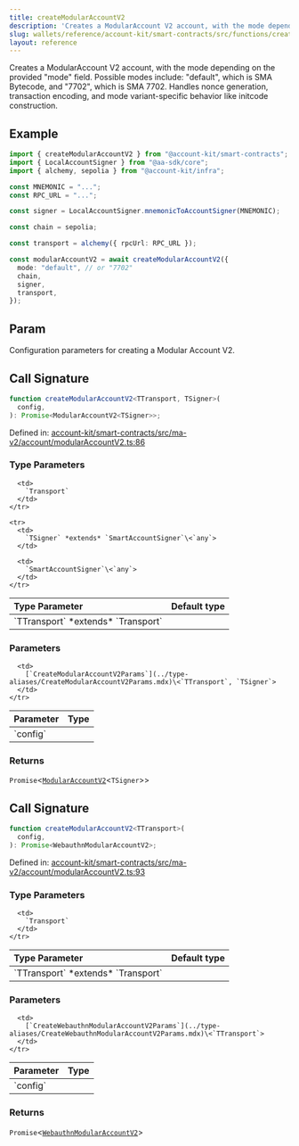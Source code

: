 ```yaml
---
title: createModularAccountV2
description: 'Creates a ModularAccount V2 account, with the mode depending on the provided "mode" field. Possible modes include: "default", which is SMA Bytecode, and "7702", which is SMA 7702. Handles nonce generation, transaction encoding, and mode variant-specific behavior like initcode construction.'
slug: wallets/reference/account-kit/smart-contracts/src/functions/createModularAccountV2
layout: reference
---
```


Creates a ModularAccount V2 account, with the mode depending on the provided "mode" field.
Possible modes include: "default", which is SMA Bytecode, and "7702", which is SMA 7702.
Handles nonce generation, transaction encoding, and mode variant-specific behavior like initcode construction.

## Example

```ts twoslash
import { createModularAccountV2 } from "@account-kit/smart-contracts";
import { LocalAccountSigner } from "@aa-sdk/core";
import { alchemy, sepolia } from "@account-kit/infra";

const MNEMONIC = "...";
const RPC_URL = "...";

const signer = LocalAccountSigner.mnemonicToAccountSigner(MNEMONIC);

const chain = sepolia;

const transport = alchemy({ rpcUrl: RPC_URL });

const modularAccountV2 = await createModularAccountV2({
  mode: "default", // or "7702"
  chain,
  signer,
  transport,
});
```

## Param

Configuration parameters for creating a Modular Account V2.

## Call Signature

```ts
function createModularAccountV2<TTransport, TSigner>(
  config,
): Promise<ModularAccountV2<TSigner>>;
```

Defined in: [account-kit/smart-contracts/src/ma-v2/account/modularAccountV2.ts:86](https://github.com/alchemyplatform/aa-sdk/blob/4987bdd63823427c48ec21401b71fa3cfc2d0675/account-kit/smart-contracts/src/ma-v2/account/modularAccountV2.ts#L86)

### Type Parameters

<table>
  <thead>
    <tr>
      <th align="left">Type Parameter</th>
      <th align="left">Default type</th>
    </tr>
  </thead>

  <tbody>
    <tr>
      <td>
        `TTransport` *extends* `Transport`
      </td>

      <td>
        `Transport`
      </td>
    </tr>

    <tr>
      <td>
        `TSigner` *extends* `SmartAccountSigner`\<`any`>
      </td>

      <td>
        `SmartAccountSigner`\<`any`>
      </td>
    </tr>

  </tbody>
</table>

### Parameters

<table>
  <thead>
    <tr>
      <th align="left">Parameter</th>
      <th align="left">Type</th>
    </tr>
  </thead>

  <tbody>
    <tr>
      <td>
        `config`
      </td>

      <td>
        [`CreateModularAccountV2Params`](../type-aliases/CreateModularAccountV2Params.mdx)\<`TTransport`, `TSigner`>
      </td>
    </tr>

  </tbody>
</table>

### Returns

`Promise`\<[`ModularAccountV2`](../type-aliases/ModularAccountV2.mdx)\<`TSigner`>>

## Call Signature

```ts
function createModularAccountV2<TTransport>(
  config,
): Promise<WebauthnModularAccountV2>;
```

Defined in: [account-kit/smart-contracts/src/ma-v2/account/modularAccountV2.ts:93](https://github.com/alchemyplatform/aa-sdk/blob/4987bdd63823427c48ec21401b71fa3cfc2d0675/account-kit/smart-contracts/src/ma-v2/account/modularAccountV2.ts#L93)

### Type Parameters

<table>
  <thead>
    <tr>
      <th align="left">Type Parameter</th>
      <th align="left">Default type</th>
    </tr>
  </thead>

  <tbody>
    <tr>
      <td>
        `TTransport` *extends* `Transport`
      </td>

      <td>
        `Transport`
      </td>
    </tr>

  </tbody>
</table>

### Parameters

<table>
  <thead>
    <tr>
      <th align="left">Parameter</th>
      <th align="left">Type</th>
    </tr>
  </thead>

  <tbody>
    <tr>
      <td>
        `config`
      </td>

      <td>
        [`CreateWebauthnModularAccountV2Params`](../type-aliases/CreateWebauthnModularAccountV2Params.mdx)\<`TTransport`>
      </td>
    </tr>

  </tbody>
</table>

### Returns

`Promise`\<[`WebauthnModularAccountV2`](../type-aliases/WebauthnModularAccountV2.mdx)>
